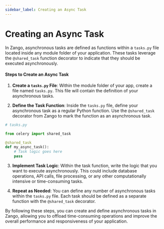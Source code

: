 ```yaml
---
sidebar_label: Creating an Async Task
---
```


# Creating an Async Task

In Zango, asynchronous tasks are defined as functions within a `tasks.py` file located inside any module folder of your application. These tasks leverage the `@shared_task` function decorator to indicate that they should be executed asynchronously.

#### Steps to Create an Async Task

1. **Create a `tasks.py` File**: Within the module folder of your app, create a file named `tasks.py`. This file will contain the definition of your asynchronous tasks.

2. **Define the Task Function**: Inside the `tasks.py` file, define your asynchronous task as a regular Python function. Use the `@shared_task` decorator from Zango to mark the function as an asynchronous task.

```python
# tasks.py

from celery import shared_task

@shared_task
def my_async_task():
    # Task logic goes here
    pass
```

3. **Implement Task Logic**: Within the task function, write the logic that you want to execute asynchronously. This could include database operations, API calls, file processing, or any other computationally intensive or time-consuming tasks.

4. **Repeat as Needed**: You can define any number of asynchronous tasks within the `tasks.py` file. Each task should be defined as a separate function with the `@shared_task` decorator.

By following these steps, you can create and define asynchronous tasks in Zango, allowing you to offload time-consuming operations and improve the overall performance and responsiveness of your application.